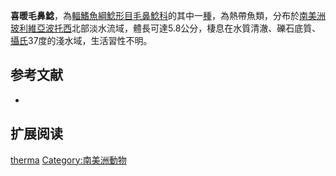 {{Speciesbox
| name = 喜暖毛鼻鯰
| image = 
| image_width = 
| status = NE
| status_system = IUCN3.1
| genus = Trichomycterus
| species = therma
| authority = [[Fernández_&_Miranda|Fernández & Miranda]], 2007
| synonyms = 
}}

'''喜暖毛鼻鯰'''，為[[輻鰭魚綱|輻鰭魚綱]][[鯰形目|鯰形目]][[毛鼻鯰科|毛鼻鯰科]]的其中一[[種|種]]，為熱帶魚類，分布於[[南美洲|南美洲]][[玻利維亞|玻利維亞]][[波托西|波托西]]北部淡水流域，體長可達5.8公分，棲息在水質清澈、礫石底質、[[攝氏|攝氏]]37度的淺水域，生活習性不明。

==参考文献==
*{{FishBase_species|genus=Trichomycterus|species=therma|year=2014|month=11}}

== 扩展阅读 ==
{{refbegin}}
{{wikispecies-inline|Trichomycterus therma|喜暖毛鼻鯰}}
{{refend}}
{{Taxonbar|from=Q5872815}}

[[Category:毛鼻鯰属|therma]]
[[Category:南美洲動物|Category:南美洲動物]]


{{鯰形目小作品}}